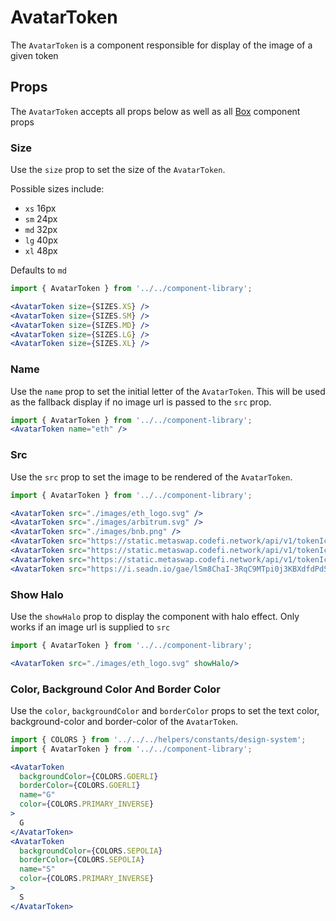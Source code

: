 

# AvatarToken

The `AvatarToken` is a component responsible for display of the image of a given token

<Canvas>
  <Story id="ui-components-component-library-avatar-token-avatar-token-stories-js--default-story" />
</Canvas>

## Props

The `AvatarToken` accepts all props below as well as all [Box](/docs/ui-components-ui-box-box-stories-js--default-story#props) component props

<ArgsTable of={AvatarToken} />

### Size

Use the `size` prop to set the size of the `AvatarToken`.

Possible sizes include:

- `xs` 16px
- `sm` 24px
- `md` 32px
- `lg` 40px
- `xl` 48px

Defaults to `md`

<Canvas>
  <Story id="ui-components-component-library-avatar-token-avatar-token-stories-js--size" />
</Canvas>

```jsx
import { AvatarToken } from '../../component-library';

<AvatarToken size={SIZES.XS} />
<AvatarToken size={SIZES.SM} />
<AvatarToken size={SIZES.MD} />
<AvatarToken size={SIZES.LG} />
<AvatarToken size={SIZES.XL} />
```

### Name

Use the `name` prop to set the initial letter of the `AvatarToken`. This will be used as the fallback display if no image url is passed to the `src` prop.

<Canvas>
  <Story id="ui-components-component-library-avatar-token-avatar-token-stories-js--name" />
</Canvas>

```jsx
import { AvatarToken } from '../../component-library';
<AvatarToken name="eth" />
```

### Src

Use the `src` prop to set the image to be rendered of the `AvatarToken`.

<Canvas>
  <Story id="ui-components-component-library-avatar-token-avatar-token-stories-js--src" />
</Canvas>

```jsx
import { AvatarToken } from '../../component-library';

<AvatarToken src="./images/eth_logo.svg" />
<AvatarToken src="./images/arbitrum.svg" />
<AvatarToken src="./images/bnb.png" />
<AvatarToken src="https://static.metaswap.codefi.network/api/v1/tokenIcons/1/0x6b175474e89094c44da98b954eedeac495271d0f.png" />
<AvatarToken src="https://static.metaswap.codefi.network/api/v1/tokenIcons/1/0x0d8775f648430679a709e98d2b0cb6250d2887ef.png" />
<AvatarToken src="https://static.metaswap.codefi.network/api/v1/tokenIcons/1/0x7d1afa7b718fb893db30a3abc0cfc608aacfebb0.png" />
<AvatarToken src="https://i.seadn.io/gae/lSm8ChaI-3RqC9MTpi0j3KBXdfdPd57PN5UeQLY49JA3twy9wSt2dpaa22sSc6oyiXi2OEUR6GeFX8jwkZHEMADu6_Bd4EwTJ-rg?w=500&auto=format" />
```

### Show Halo

Use the `showHalo` prop to display the component with halo effect. Only works if an image url is supplied to `src`

<Canvas>
  <Story id="ui-components-component-library-avatar-token-avatar-token-stories-js--show-halo" />
</Canvas>

```jsx
import { AvatarToken } from '../../component-library';

<AvatarToken src="./images/eth_logo.svg" showHalo/>

```

### Color, Background Color And Border Color

Use the `color`, `backgroundColor` and `borderColor` props to set the text color, background-color and border-color of the `AvatarToken`.

<Canvas>
  <Story id="ui-components-component-library-avatar-token-avatar-token-stories-js--color-background-color-and-border-color" />
</Canvas>

```jsx
import { COLORS } from '../../../helpers/constants/design-system';
import { AvatarToken } from '../../component-library';

<AvatarToken
  backgroundColor={COLORS.GOERLI}
  borderColor={COLORS.GOERLI}
  name="G"
  color={COLORS.PRIMARY_INVERSE}
>
  G
</AvatarToken>
<AvatarToken
  backgroundColor={COLORS.SEPOLIA}
  borderColor={COLORS.SEPOLIA}
  name="S"
  color={COLORS.PRIMARY_INVERSE}
>
  S
</AvatarToken>
```
